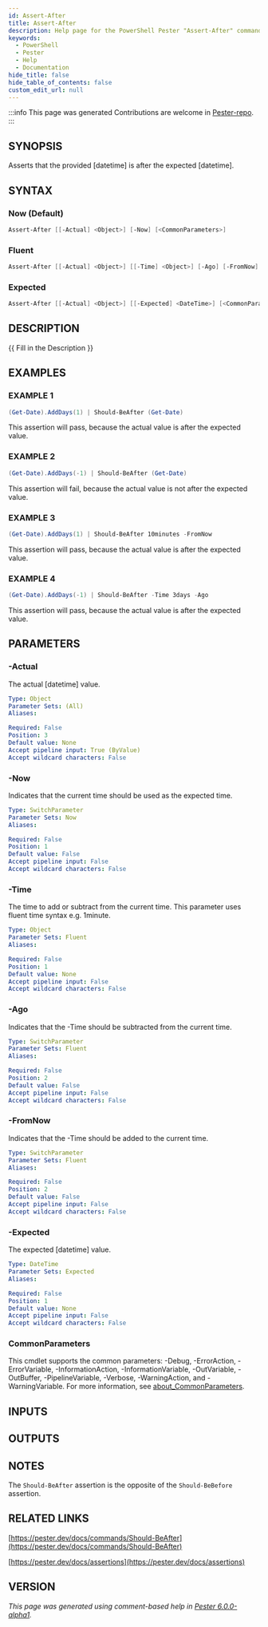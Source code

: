 ```yaml
---
id: Assert-After
title: Assert-After
description: Help page for the PowerShell Pester "Assert-After" command
keywords:
  - PowerShell
  - Pester
  - Help
  - Documentation
hide_title: false
hide_table_of_contents: false
custom_edit_url: null
---
```


:::info This page was generated
Contributions are welcome in [Pester-repo](https://github.com/pester/pester).
:::

## SYNOPSIS

Asserts that the provided [datetime] is after the expected [datetime].

## SYNTAX

### Now (Default)

```powershell
Assert-After [[-Actual] <Object>] [-Now] [<CommonParameters>]
```

### Fluent

```powershell
Assert-After [[-Actual] <Object>] [[-Time] <Object>] [-Ago] [-FromNow] [<CommonParameters>]
```

### Expected

```powershell
Assert-After [[-Actual] <Object>] [[-Expected] <DateTime>] [<CommonParameters>]
```

## DESCRIPTION

\{\{ Fill in the Description \}\}

## EXAMPLES

### EXAMPLE 1

```powershell
(Get-Date).AddDays(1) | Should-BeAfter (Get-Date)
```

This assertion will pass, because the actual value is after the expected value.

### EXAMPLE 2

```powershell
(Get-Date).AddDays(-1) | Should-BeAfter (Get-Date)
```

This assertion will fail, because the actual value is not after the expected value.

### EXAMPLE 3

```powershell
(Get-Date).AddDays(1) | Should-BeAfter 10minutes -FromNow
```

This assertion will pass, because the actual value is after the expected value.

### EXAMPLE 4

```powershell
(Get-Date).AddDays(-1) | Should-BeAfter -Time 3days -Ago
```

This assertion will pass, because the actual value is after the expected value.

## PARAMETERS

### -Actual

The actual [datetime] value.

```yaml
Type: Object
Parameter Sets: (All)
Aliases:

Required: False
Position: 3
Default value: None
Accept pipeline input: True (ByValue)
Accept wildcard characters: False
```

### -Now

Indicates that the current time should be used as the expected time.

```yaml
Type: SwitchParameter
Parameter Sets: Now
Aliases:

Required: False
Position: 1
Default value: False
Accept pipeline input: False
Accept wildcard characters: False
```

### -Time

The time to add or subtract from the current time.
This parameter uses fluent time syntax e.g.
1minute.

```yaml
Type: Object
Parameter Sets: Fluent
Aliases:

Required: False
Position: 1
Default value: None
Accept pipeline input: False
Accept wildcard characters: False
```

### -Ago

Indicates that the -Time should be subtracted from the current time.

```yaml
Type: SwitchParameter
Parameter Sets: Fluent
Aliases:

Required: False
Position: 2
Default value: False
Accept pipeline input: False
Accept wildcard characters: False
```

### -FromNow

Indicates that the -Time should be added to the current time.

```yaml
Type: SwitchParameter
Parameter Sets: Fluent
Aliases:

Required: False
Position: 2
Default value: False
Accept pipeline input: False
Accept wildcard characters: False
```

### -Expected

The expected [datetime] value.

```yaml
Type: DateTime
Parameter Sets: Expected
Aliases:

Required: False
Position: 1
Default value: None
Accept pipeline input: False
Accept wildcard characters: False
```

### CommonParameters

This cmdlet supports the common parameters: -Debug, -ErrorAction, -ErrorVariable, -InformationAction, -InformationVariable, -OutVariable, -OutBuffer, -PipelineVariable, -Verbose, -WarningAction, and -WarningVariable. For more information, see [about_CommonParameters](http://go.microsoft.com/fwlink/?LinkID=113216).

## INPUTS

## OUTPUTS

## NOTES

The `Should-BeAfter` assertion is the opposite of the `Should-BeBefore` assertion.

## RELATED LINKS

[https://pester.dev/docs/commands/Should-BeAfter](https://pester.dev/docs/commands/Should-BeAfter)

[https://pester.dev/docs/assertions](https://pester.dev/docs/assertions)

## VERSION

*This page was generated using comment-based help in [Pester 6.0.0-alpha1](https://github.com/pester/pester).*

